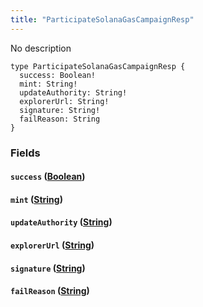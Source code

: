 ```yaml
---
title: "ParticipateSolanaGasCampaignResp"
---
```


No description

```
type ParticipateSolanaGasCampaignResp {
  success: Boolean!
  mint: String!
  updateAuthority: String!
  explorerUrl: String!
  signature: String!
  failReason: String
}

```

### Fields[](#fields "Direct link to heading")

#### `success` ([Boolean](/developer/graphql-api/references/scalars/boolean))[](#success-boolean "Direct link to heading")

#### `mint` ([String](/developer/graphql-api/references/scalars/string))[](#mint-string "Direct link to heading")

#### `updateAuthority` ([String](/developer/graphql-api/references/scalars/string))[](#updateauthority-string "Direct link to heading")

#### `explorerUrl` ([String](/developer/graphql-api/references/scalars/string))[](#explorerurl-string "Direct link to heading")

#### `signature` ([String](/developer/graphql-api/references/scalars/string))[](#signature-string "Direct link to heading")

#### `failReason` ([String](/developer/graphql-api/references/scalars/string))[](#failreason-string "Direct link to heading")